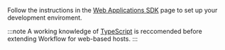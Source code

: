 Follow the instructions in the [Web Applications SDK](../getting-started-web.mdx) page to set up your development enviroment.

:::note
A working knowledge of [TypeScript](https://www.typescriptlang.org/) is reccomended before extending Workflow for web-based hosts.
:::
